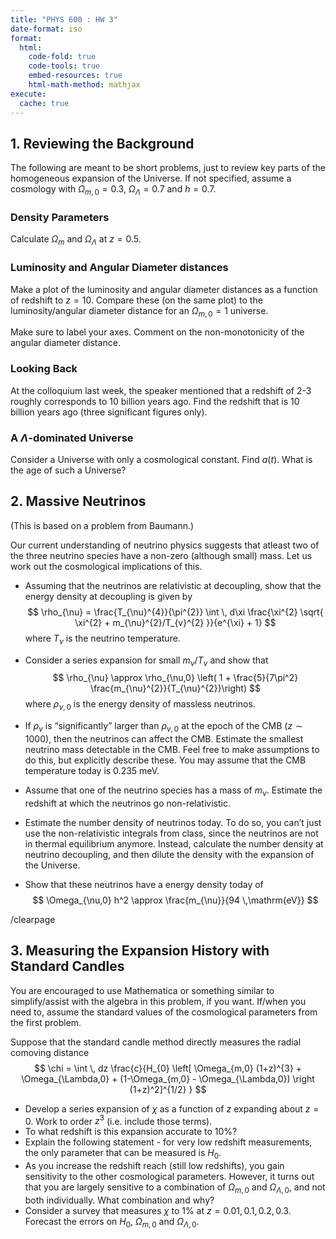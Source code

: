 ```yaml
---
title: "PHYS 600 : HW 3"
date-format: iso
format:
  html:
    code-fold: true
    code-tools: true
    embed-resources: true
    html-math-method: mathjax
execute: 
  cache: true
---
```


## 1. Reviewing the Background

The following are meant to be short problems, just to review key parts of the homogeneous expansion of the Universe. If not specified, assume a cosmology with $\Omega_{m,0}=0.3$, $\Omega_{\Lambda}=0.7$ and $h=0.7$. 

### Density Parameters

Calculate $\Omega_{m}$ and $\Omega_{\Lambda}$ at $z=0.5$.

### Luminosity and Angular Diameter distances

Make a plot of the luminosity and angular diameter distances as a function of redshift to $z=10$. 
Compare these (on the same plot) to the luminosity/angular diameter distance for an $\Omega_{m,0}=1$ universe.

Make sure to label your axes. Comment on the non-monotonicity of the angular diameter distance. 

### Looking Back

At the colloquium last week, the speaker mentioned that a redshift of 2-3 roughly corresponds to 10 billion years ago. Find the redshift that is 10 billion years ago (three significant figures only).

### A $\Lambda$-dominated Universe

Consider a Universe with only a cosmological constant. Find $a(t)$. What is the age of such a Universe?


## 2. Massive Neutrinos

(This is based on a problem from Baumann.)

Our current understanding of neutrino physics suggests that atleast two of the three neutrino species have a non-zero (although small) mass. Let us work out the cosmological implications of this.

- Assuming that the neutrinos are relativistic at decoupling, show that the energy density at decoupling is given by
$$
\rho_{\nu} = \frac{T_{\nu}^{4}}{\pi^{2}} \int  \, d\xi \frac{\xi^{2} \sqrt{ \xi^{2} + m_{\nu}^{2}/T_{v}^{2} }}{e^{\xi} + 1} 
$$
where $T_{\nu}$ is the neutrino temperature.

- Consider a series expansion for small $m_{\nu}/T_{\nu}$ and show that 
$$
\rho_{\nu} \approx \rho_{\nu,0} \left( 1 + \frac{5}{7\pi^2} \frac{m_{\nu}^{2}}{T_{\nu}^{2}}\right) 
$$
where $\rho_{\nu,0}$ is the energy density of massless neutrinos.

- If $\rho_{v}$ is "significantly" larger than $\rho_{v,0}$ at the epoch of the CMB ($z \sim1000$), then the neutrinos can affect the CMB. Estimate the smallest neutrino mass detectable in the CMB. Feel free to make assumptions to do this, but explicitly describe these. You may assume that the CMB temperature today is 0.235 meV.

- Assume that one of the neutrino species has a mass of $m_{\nu}$. Estimate the redshift at which the neutrinos go non-relativistic.
- Estimate the number density of neutrinos today. To do so, you can't just use the non-relativistic integrals from class, since the neutrinos are not in thermal equilibrium anymore. Instead, calculate the number density at neutrino decoupling, and then dilute the density with the expansion of the Universe.
- Show that these neutrinos have a energy density today of 
$$
\Omega_{\nu,0} h^2 \approx \frac{m_{\nu}}{94 \,\mathrm{eV}}
$$

/clearpage


## 3. Measuring the Expansion History with Standard Candles

You are encouraged to use Mathematica or something similar to simplify/assist with the algebra in this problem, if you want. If/when you need to, assume the standard values of the cosmological parameters from the first problem.

Suppose that the standard candle method directly measures the radial comoving distance 
$$
\chi = \int  \, dz \frac{c}{H_{0} \left[ \Omega_{m,0} (1+z)^{3} + \Omega_{\Lambda,0} + (1-\Omega_{m,0} - \Omega_{\Lambda,0}) \right (1+z)^2]^{1/2} } 
$$

- Develop a series expansion of $\chi$ as a function of $z$ expanding about $z=0$. Work to order $z^3$ (i.e. include those terms).
- To what redshift is this expansion accurate to 10%?
- Explain the following statement - for very low redshift measurements, the only parameter that can be measured is $H_0$. 
- As you increase the redshift reach (still low redshifts), you gain sensitivity to the other cosmological parameters. However, it turns out that you are largely sensitive to a combination of $\Omega_{m,0}$ and $\Omega_{\Lambda,0}$, and not both individually. What combination and why?
- Consider a survey that measures $\chi$ to 1% at $z=0.01, 0.1, 0.2, 0.3$. Forecast the errors on $H_0$, $\Omega_{m,0}$ and $\Omega_{\Lambda,0}$.
